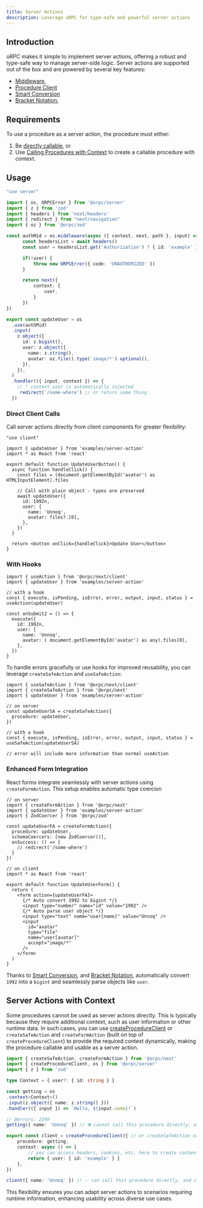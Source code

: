 ```yaml
---
title: Server Actions
description: Leverage oRPC for type-safe and powerful server actions
---
```


## Introduction

oRPC makes it simple to implement server actions, offering a robust and type-safe way to manage server-side logic. 
Server actions are supported out of the box and are powered by several key features: 

- [Middleware](/docs/server/middleware),
- [Procedure Client](/docs/server/client)
- [Smart Conversion](/docs/openapi/smart-conversion)
- [Bracket Notation](/docs/openapi/bracket-notation),

## Requirements

To use a procedure as a server action, the procedure must either:

1. Be [directly callable](/docs/server/client#direct-procedure-calls), or
2. Use [Calling Procedures with Context](/docs/server/client#calling-procedures-with-context) to create a callable procedure with context.

## Usage

```ts twoslash
"use server"

import { os, ORPCError } from '@orpc/server'
import { z } from 'zod'
import { headers } from 'next/headers'
import { redirect } from "next/navigation"
import { oz } from '@orpc/zod'

const authMid = os.middleware(async ({ context, next, path }, input) => {
      const headersList = await headers()
      const user = headersList.get('Authorization') ? { id: 'example' } : undefined

      if(!user) {
          throw new ORPCError({ code: 'UNAUTHORIZED' })
      }

      return next({
          context: {
              user,
          }
      })
})

export const updateUser = os
  .use(authMid)
  .input(
    z.object({
      id: z.bigint(),
      user: z.object({
        name: z.string(),
        avatar: oz.file().type('image/*').optional(),
      }),
    }),
  )
  .handler(({ input, context }) => {
    // ^ context.user is automatically injected
     redirect('/some-where') // or return some thing
  })
```

### Direct Client Calls

Call server actions directly from client components for greater flexibility:

```tsx twoslash
"use client"

import { updateUser } from 'examples/server-action'
import * as React from 'react'

export default function UpdateUserButton() {
  async function handleClick() {
    const files = (document.getElementById('avatar') as HTMLInputElement).files

    // Call with plain object - types are preserved
    await updateUser({
      id: 1992n,
      user: {
        name: 'Unnoq',
        avatar: files?.[0],
      },
    })
  }

  return <button onClick={handleClick}>Update User</button>
}
```

### With Hooks

```tsx twoslash
import { useAction } from '@orpc/next/client'
import { updateUser } from 'examples/server-action'

// with a hook
const { execute, isPending, isError, error, output, input, status } = useAction(updateUser)

const onSubmit2 = () => {
  execute({ 
    id: 1992n,
    user: {
      name: 'Unnoq',
      avatar: ( document.getElementById('avatar') as any).files[0],
    },
  })
}
```

To handle errors gracefully or use hooks for improved reusability, you can leverage `createSafeAction` and `useSafeAction`:

```tsx twoslash
import { useSafeAction } from '@orpc/next/client'
import { createSafeAction } from '@orpc/next'
import { updateUser } from 'examples/server-action'

// on server
const updateUserSA = createSafeAction({ 
  procedure: updateUser,
})

// with a hook
const { execute, isPending, isError, error, output, input, status } = useSafeAction(updateUserSA)

// error will include more information than normal useAction
```

### Enhanced Form Integration

React forms integrate seamlessly with server actions using `createFormAction`. This setup enables automatic type coercion

```tsx twoslash
// on server
import { createFormAction } from '@orpc/next'
import { updateUser } from 'examples/server-action'
import { ZodCoercer } from '@orpc/zod'

const updateUserFA = createFormAction({ 
  procedure: updateUser,
  schemaCoercers: [new ZodCoercer()],
  onSuccess: () => {
    // redirect('/some-where')
  }
})

// on client
import * as React from 'react'

export default function UpdateUserForm() {
  return (
    <form action={updateUserFA}>
      {/* Auto convert 1992 to bigint */}
      <input type="number" name="id" value="1992" />
      {/* Auto parse user object */}
      <input type="text" name="user[name]" value="Unnoq" />
      <input
        id="avatar"
        type="file"
        name="user[avatar]"
        accept="image/*"
      />
    </form>
  )
}
```

Thanks to [Smart Conversion](/docs/openapi/smart-conversion), and [Bracket Notation](/docs/openapi/bracket-notation),
automatically convert `1992` into a `bigint` and seamlessly parse objects like `user`.

## Server Actions with Context

Some procedures cannot be used as server actions directly. This is typically because they 
require additional context, such as user information or other runtime data. 
In such cases, you can use [createProcedureClient](/docs/server/client#calling-procedures-with-context)
or `createSafeAction` and `createFormAction` (built on top of `createProcedureClient`)
to provide the required context dynamically, making the procedure callable and usable as a server action.

```ts twoslash
import { createSafeAction, createFormAction } from '@orpc/next'
import { createProcedureClient, os } from '@orpc/server'
import { z } from 'zod'

type Context = { user?: { id: string } }

const getting = os
.context<Context>()
.input(z.object({ name: z.string() }))
.handler(({ input }) => `Hello, ${input.name}!`)

// @errors: 2349
getting({ name: 'Unnoq' }) // ❌ cannot call this procedure directly, and cannot be used as a server action

export const client = createProcedureClient({ // or createSafeAction or createFormAction
    procedure: getting,
    context: async () => {
        // you can access headers, cookies, etc. here to create context
        return { user: { id: 'example' } }
    },
})

client({ name: 'Unnoq' }) // ✅ can call this procedure directly, and can be used as a server action
```

This flexibility ensures you can adapt server actions to scenarios requiring runtime information, enhancing usability across diverse use cases.